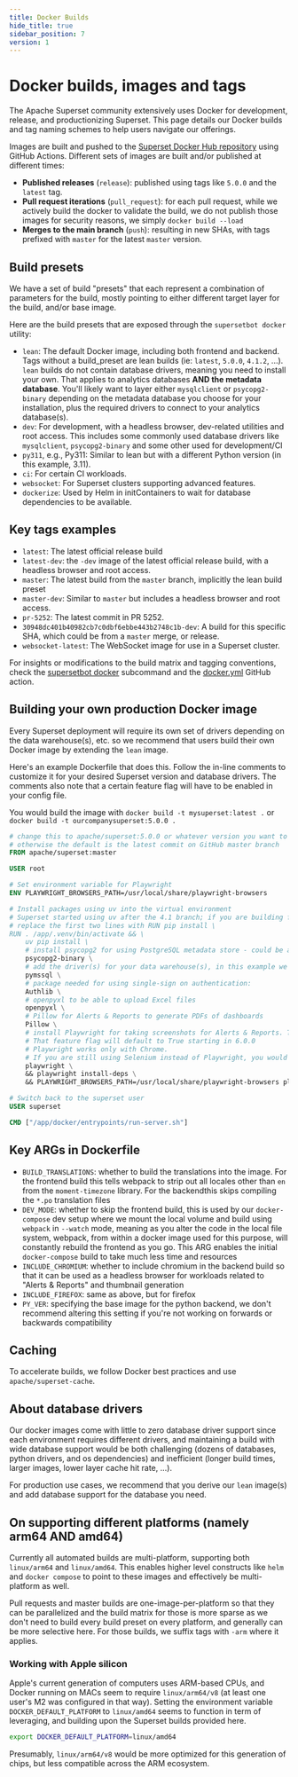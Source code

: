 ```yaml
---
title: Docker Builds
hide_title: true
sidebar_position: 7
version: 1
---
```


# Docker builds, images and tags

The Apache Superset community extensively uses Docker for development, release,
and productionizing Superset. This page details our Docker builds and tag naming
schemes to help users navigate our offerings.

Images are built and pushed to the [Superset Docker Hub repository](
https://hub.docker.com/r/apache/superset) using GitHub Actions.
Different sets of images are built and/or published at different times:

- **Published releases** (`release`): published using
  tags like `5.0.0` and the `latest` tag.
- **Pull request iterations** (`pull_request`): for each pull request, while
  we actively build the docker to validate the build, we do
  not publish those images for security reasons, we simply `docker build --load`
- **Merges to the main branch** (`push`): resulting in new SHAs, with tags
  prefixed with `master` for the latest `master` version.

## Build presets

We have a set of build "presets" that each represent a combination of
parameters for the build, mostly pointing to either different target layer
for the build, and/or base image.

Here are the build presets that are exposed through the `supersetbot docker` utility:

- `lean`: The default Docker image, including both frontend and backend. Tags
  without a build_preset are lean builds (ie: `latest`, `5.0.0`, `4.1.2`, ...). `lean`
  builds do not contain database
  drivers, meaning you need to install your own. That applies to analytics databases **AND
  the metadata database**. You'll likely want to layer either `mysqlclient` or `psycopg2-binary`
  depending on the metadata database you choose for your installation, plus the required
  drivers to connect to your analytics database(s).
- `dev`: For development, with a headless browser, dev-related utilities and root access. This
  includes some commonly used database drivers like `mysqlclient`, `psycopg2-binary` and
  some other used for development/CI
- `py311`, e.g., Py311: Similar to lean but with a different Python version (in this example, 3.11).
- `ci`: For certain CI workloads.
- `websocket`: For Superset clusters supporting advanced features.
- `dockerize`: Used by Helm in initContainers to wait for database dependencies to be available.

## Key tags examples

- `latest`: The latest official release build
- `latest-dev`: the `-dev` image of the latest official release build, with a
  headless browser and root access.
- `master`: The latest build from the `master` branch, implicitly the lean build
  preset
- `master-dev`: Similar to `master` but includes a headless browser and root access.
- `pr-5252`: The latest commit in PR 5252.
- `30948dc401b40982cb7c0dbf6ebbe443b2748c1b-dev`: A build for
  this specific SHA, which could be from a `master` merge, or release.
- `websocket-latest`: The WebSocket image for use in a Superset cluster.

For insights or modifications to the build matrix and tagging conventions,
check the [supersetbot docker](https://github.com/apache-superset/supersetbot)
subcommand and the [docker.yml](https://github.com/apache/superset/blob/master/.github/workflows/docker.yml)
GitHub action.

## Building your own production Docker image

Every Superset deployment will require its own set of drivers depending on the data warehouse(s),
etc. so we recommend that users build their own Docker image by extending the `lean` image.

Here's an example Dockerfile that does this. Follow the in-line comments to customize it for
your desired Superset version and database drivers. The comments also note that a certain feature flag will
have to be enabled in your config file.

You would build the image with `docker build -t mysuperset:latest .` or `docker build -t ourcompanysuperset:5.0.0 .`

```Dockerfile
# change this to apache/superset:5.0.0 or whatever version you want to build from;
# otherwise the default is the latest commit on GitHub master branch
FROM apache/superset:master

USER root

# Set environment variable for Playwright
ENV PLAYWRIGHT_BROWSERS_PATH=/usr/local/share/playwright-browsers

# Install packages using uv into the virtual environment
# Superset started using uv after the 4.1 branch; if you are building from apache/superset:4.1.x or an older version,
# replace the first two lines with RUN pip install \
RUN . /app/.venv/bin/activate && \
    uv pip install \
    # install psycopg2 for using PostgreSQL metadata store - could be a MySQL package if using that backend:
    psycopg2-binary \
    # add the driver(s) for your data warehouse(s), in this example we're showing for Microsoft SQL Server:
    pymssql \
    # package needed for using single-sign on authentication:
    Authlib \
    # openpyxl to be able to upload Excel files
    openpyxl \
    # Pillow for Alerts & Reports to generate PDFs of dashboards
    Pillow \
    # install Playwright for taking screenshots for Alerts & Reports. This assumes the feature flag PLAYWRIGHT_REPORTS_AND_THUMBNAILS is enabled
    # That feature flag will default to True starting in 6.0.0
    # Playwright works only with Chrome.
    # If you are still using Selenium instead of Playwright, you would instead install here the selenium package and a headless browser & webdriver
    playwright \
    && playwright install-deps \
    && PLAYWRIGHT_BROWSERS_PATH=/usr/local/share/playwright-browsers playwright install chromium

# Switch back to the superset user
USER superset

CMD ["/app/docker/entrypoints/run-server.sh"]
```

## Key ARGs in Dockerfile

- `BUILD_TRANSLATIONS`: whether to build the translations into the image. For the
  frontend build this tells webpack to strip out all locales other than `en` from
  the `moment-timezone` library. For the backendthis skips compiling the
  `*.po` translation files
- `DEV_MODE`: whether to skip the frontend build, this is used by our `docker-compose` dev setup
  where we mount the local volume and build using `webpack` in `--watch` mode, meaning as you
  alter the code in the local file system, webpack, from within a docker image used for this
  purpose, will constantly rebuild the frontend as you go. This ARG enables the initial
  `docker-compose` build to take much less time and resources
- `INCLUDE_CHROMIUM`: whether to include chromium in the backend build so that it can be
  used as a headless browser for workloads related to "Alerts & Reports" and thumbnail generation
- `INCLUDE_FIREFOX`: same as above, but for firefox
- `PY_VER`: specifying the base image for the python backend, we don't recommend altering
  this setting if you're not working on forwards or backwards compatibility

## Caching

To accelerate builds, we follow Docker best practices and use `apache/superset-cache`.

## About database drivers

Our docker images come with little to zero database driver support since
each environment requires different drivers, and maintaining a build with
wide database support would be both challenging (dozens of databases,
python drivers, and os dependencies) and inefficient (longer
build times, larger images, lower layer cache hit rate, ...).

For production use cases, we recommend that you derive our `lean` image(s) and
add database support for the database you need.

## On supporting different platforms (namely arm64 AND amd64)

Currently all automated builds are multi-platform, supporting both `linux/arm64`
and `linux/amd64`. This enables higher level constructs like `helm` and
`docker compose` to point to these images and effectively be multi-platform
as well.

Pull requests and master builds
are one-image-per-platform so that they can be parallelized and the
build matrix for those is more sparse as we don't need to build every
build preset on every platform, and generally can be more selective here.
For those builds, we suffix tags with `-arm` where it applies.

### Working with Apple silicon

Apple's current generation of computers uses ARM-based CPUs, and Docker
running on MACs seem to require `linux/arm64/v8` (at least one user's M2 was
configured in that way). Setting the environment
variable `DOCKER_DEFAULT_PLATFORM` to `linux/amd64` seems to function in
term of leveraging, and building upon the Superset builds provided here.

```bash
export DOCKER_DEFAULT_PLATFORM=linux/amd64
```

Presumably, `linux/arm64/v8` would be more optimized for this generation
of chips, but less compatible across the ARM ecosystem.

